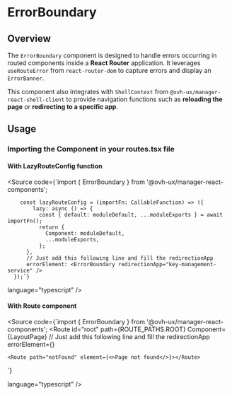 
<Meta title="Manager React Components/Components/ErrorBoundary/Documentation" />

# ErrorBoundary

## Overview

The `ErrorBoundary` component is designed to handle errors occurring in routed components inside a **React Router** application. It leverages `useRouteError` from `react-router-dom` to capture errors and display an `ErrorBanner`.

This component also integrates with `ShellContext` from `@ovh-ux/manager-react-shell-client` to provide navigation functions such as **reloading the page** or **redirecting to a specific app**.

## Usage

### Importing the Component in your routes.tsx file

#### With LazyRouteConfig function

<Source
  code={`import { ErrorBoundary } from '@ovh-ux/manager-react-components';

        const lazyRouteConfig = (importFn: CallableFunction) => ({
            lazy: async () => {
              const { default: moduleDefault, ...moduleExports } = await importFn();
              return {
                Component: moduleDefault,
                ...moduleExports,
              };
          },
          // Just add this following line and fill the redirectionApp
          errorElement: <ErrorBoundary redirectionApp="key-management-service" />
      });`}

language="typescript"
/>

#### With Route component

<Source
  code={`import { ErrorBoundary } from '@ovh-ux/manager-react-components';
  <Route
    id="root"
    path={ROUTE_PATHS.ROOT}
    Component={LayoutPage}
    // Just add this following line and fill the redirectionApp
    errorElement={<ErrorBoundary redirectionApp="key-management-service" />}
  >
    <Route path="notFound" element={<>Page not found</>}></Route>
`}

language="typescript"
/>